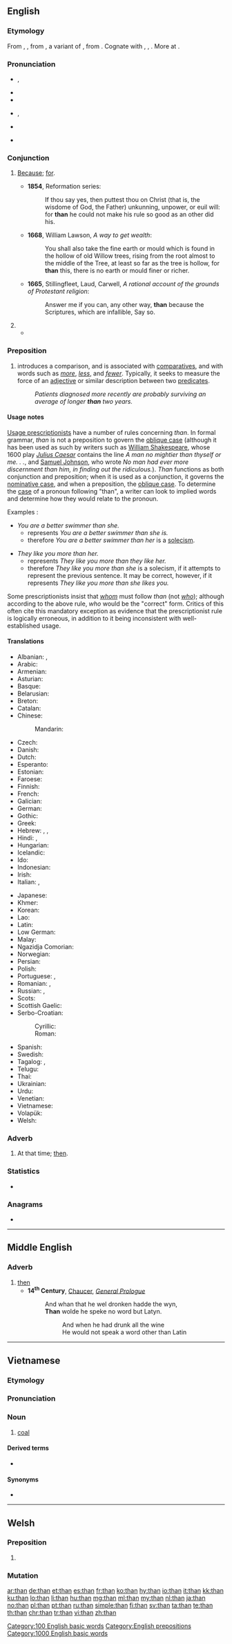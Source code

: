 {{also|thân}}
==English==
{{wikipedia}}

===Etymology===
From {{etyl|enm|en}} {{m|enm|than}}, {{m|enm|thanne}}, from {{etyl|ang|en}} {{m|ang|þanne}}, a variant of {{m|ang|þonne||then, since, because}}, from {{etyl|gem-pro|en}} {{m|gem-pro|*þana||at that, at that time, then}}. Cognate with {{etyl|nl|-}} {{m|nl|dan||than}}, {{etyl|de|-}} {{m|de|denn||than}}, {{etyl|de|-}} {{m|de|dann||then}}. More at {{m|en|then}}.

===Pronunciation===
* {{qualifier|stressed}} {{enPR|''th''ăn|''th''ĕn}}, {{IPA|/ðæn/|/ðɛn/|lang=en}}
* {{audio|En-us-than.ogg|Audio (US), stressed|lang=en}}
* {{rhymes|æn|ɛn|lang=en}}
* {{qualifier|unstressed}} {{enPR|''th''ən}}, {{IPA|/ðən/|/ðn̩/|lang=en}}
* {{audio|En-us-than-unstressed.ogg|Audio (US), unstressed|lang=en}}
* {{qualifier|unstressed or, for some speakers, stressed}} {{homophones|lang=en|then}}

===Conjunction===
{{en-con}}

# {{context|obsolete|outside|dialects|usually used with [[for]]|lang=en}} [[because|Because]]; [[for]].
#* '''1854''', Reformation series:
#*: If thou say yes, then puttest thou on Christ (that is, the wisdome of God, the Father) unkunning, unpower, or euil will: for '''than''' he could not make his rule so good as an other did his.
#* '''1668''', William Lawson, ''A way to get wealth'':
#*: You shall also take the fine earth or mould which is found in the hollow of old Willow trees, rising from the root almost to the middle of the Tree, at least so far as the tree is hollow, for '''than''' this, there is no earth or mould finer or richer.
#* '''1665''', Stillingfleet, Laud, Carwell, ''A rational account of the grounds of Protestant religion'':
#*: Answer me if you can, any other way, '''than''' because the Scriptures, which are infallible, Say so.
# {{non-gloss definition|Used in comparisons, to introduce the basis of comparison.}}
#* {{quote-magazine|date=2013-07-20|volume=408|issue=8845|magazine={{w|The Economist}}
|title=[http://www.economist.com/news/science-and-technology/http://www.economist.com/news/science-and-technology/21581980-latest-research-suggests-humans-are-not-warriors-their-genes-after-all-old Old soldiers?]
|passage=Whether modern, industrial man is less or more warlike '''than''' his hunter-gatherer ancestors is impossible to determine. The machine gun is so much more lethal '''than''' the bow and arrow that comparisons are meaningless.}}
#: {{usex|lang=en|she's taller '''than''' I am;&nbsp; she found his advice more witty '''than''' helpful;&nbsp; we have less work today '''than''' we had yesterday;&nbsp; it's bigger '''than''' I thought it was}}

===Preposition===
{{en-prep}}

# introduces a comparison, and is associated with [[comparative]]s, and with words such as ''[[more]]'', ''[[less]]'', and ''[[fewer]]''. Typically, it seeks to measure the force of an [[adjective]] or similar description between two [[predicate]]s.
#: ''Patients diagnosed more recently are probably surviving an average of longer '''than''' two years.''

====Usage notes====
[[w:Prescription (linguistics)|Usage prescriptionists]] have a number of rules concerning ''than''. In formal grammar, ''than'' is not a preposition to govern the [[oblique case]] (although it has been used as such by writers such as [[w:William Shakespeare|William Shakespeare]], whose 1600 play ''[[w:Julius Caesar (play)|Julius Caesar]]'' contains the line ''A man no mightier than thyself or me. . .'', and [[w:Samuel Johnson|Samuel Johnson]], who wrote ''No man had ever more discernment than him, in finding out the ridiculous.''). ''Than'' functions as both conjunction and preposition; when it is used as a conjunction, it governs the [[nominative case]], and when a preposition, the [[oblique case]]. To determine the [[case]] of a pronoun following "than", a writer can look to implied words and determine how they would relate to the pronoun.

Examples :

* ''You are a better swimmer than she.''
** represents ''You are a better swimmer than she is.''
** therefore ''You are a better swimmer than her'' is a [[solecism]].

* ''They like you more than her.''
** represents ''They like you more than they like her.''
** therefore ''They like you more than she'' is a solecism, if it attempts to represent the previous sentence. It may be correct, however, if it represents ''They like you more than she likes you.''

Some prescriptionists insist that ''[[whom]]'' must follow ''than'' (not ''[[who]]''); although according to the above rule, ''who'' would be the "correct" form. Critics of this often cite this mandatory exception as evidence that the prescriptionist rule is logically erroneous, in addition to it being inconsistent with well-established usage.

====Translations====
{{trans-top|Introduces a comparison}}
* Albanian: {{t|sq|se}}, {{t|sq|sesa}}
* Arabic: {{t+|ar|من|tr=min}}
* Armenian: {{t+|hy|քան}}
* Asturian: {{t|ast|que}}
* Basque: {{t|eu|baino}}
* Belarusian: {{t|be|чым}}
* Breton: {{t+|br|eget}}
* Catalan: {{t+|ca|que}}
* Chinese:
*: Mandarin: {{t+|cmn|比|tr=bǐ|sc=Hani}}
* Czech: {{t+|cs|než}}
* Danish: {{t+|da|end}}
* Dutch: {{t+|nl|dan}}
* Esperanto: {{t|eo|ol}}
* Estonian: {{t+|et|kui}}
* Faroese: {{t|fo|enn}}
* Finnish: {{t+|fi|kuin}}
* French: {{t+|fr|que}}
* Galician: {{t+|gl|ca}}
* German: {{t+|de|als}}
* Gothic: {{t|got|𐌸𐌰𐌿}}
* Greek: {{t+|el|από|sc=Grek}}
* Hebrew: {{t|he|מ־|tr=mi-}}, {{t|he|ממה ש־|tr=mimá she-}}, {{t|he|מאשר|tr=masher}}
* Hindi: {{t|hi|की अपेक्षा|tr=kī apekṣā}}, {{t|hi|से|tr=... se|alt=... से|sc=Deva}}
* Hungarian: {{t+|hu|mint}}
* Icelandic: {{t+|is|en}}
* Ido: {{t+|io|kam}}
* Indonesian: {{t+|id|daripada}}
* Irish: {{t|ga|ná}}
* Italian: {{t+|it|di}}, {{t+|it|che}}
{{trans-mid}}
* Japanese: {{qualifier|...}} {{t|ja|より|tr=yori}}
* Khmer: {{t+|km|ជាង|tr=cieŋ|sc=Khmr}}
* Korean: {{t+|ko|보다|alt=...보다|tr=...boda|sc=Hang}}
* Lao: {{t-needed|lo}}
* Latin: {{t+|la|quam}}
* Low German: {{t|nds|denn}}
* Malay: {{t|ms|daripada}}
* Ngazidja Comorian: {{t|zdj|na}}
* Norwegian: {{t+|no|enn}}
* Persian: {{t+|fa|از|tr=az|sc=fa-Arab}}
* Polish: {{t+|pl|niż}}
* Portuguese: {{t+|pt|que}}, {{t|pt|do que}}
* Romanian: {{t+|ro|ca}}, {{t+|ro|decât}}
* Russian: {{t+|ru|чем}}, {{t+|ru|не́жели}}
* Scots: {{t|sco|nor}}
* Scottish Gaelic: {{t|gd|na}}
* Serbo-Croatian:
*: Cyrillic: {{t|sh|него}}
*: Roman: {{t|sh|nego}}
* Spanish: {{t+|es|que}}
* Swedish: {{t+|sv|än}}
* Tagalog: {{t|tl|kaysa}}, {{t+|tl|sa}}
* Telugu: {{t+|te|కంటె}}
* Thai: {{t+|th|กว่า|tr=gwàa}}
* Ukrainian: {{t|uk|ніж}}
* Urdu: {{t|ur|سے|tr=... se|alt=... سے|sc=ur-Arab}}
* Venetian: {{t+|vec|de}}
* Vietnamese: {{t+|vi|hơn}}
* Volapük: {{t+|vo|ka}}
* Welsh: {{t|cy|na}}
{{trans-bottom}}

===Adverb===
{{en-adv|-}}

# {{context|now|chiefly|dialectal|lang=en}} At that time; [[then]].

===Statistics===
* {{rank|has|could|our|64|than|some|other|very}}

===Anagrams===
* {{l|en|ha'nt}}

[[Category:100 English basic words]]
[[Category:English prepositions]]
[[Category:1000 English basic words]]

----

==Middle English==

===Adverb===
{{head|enm|adverb}}

# [[then]]
#* '''14<sup>th</sup> Century''', [[w:Geoffrey Chaucer|Chaucer]], ''[[s:The Canterbury Tales/General Prologue|General Prologue]]''
#*: And whan that he wel dronken hadde the wyn,<br>'''Than''' wolde he speke no word but Latyn.
#*:: And when he had drunk all the wine<br>He would not speak a word other than Latin

----

==Vietnamese==

===Etymology===
{{vi-etym-sino|炭|coal}}

===Pronunciation===
{{vi-pron}}

===Noun===
{{vi-noun}}

# [[coal]]

====Derived terms====
* {{l|vi|than đá}}

====Synonyms====
* {{l|vi|than đá}}

{{attention|vi}}

----

==Welsh==

===Preposition===
{{head|cy|mutated preposition}}

# {{aspirate mutation of|tan|lang=cy}}

===Mutation===
{{cy-mut-t|an}}

[[ar:than]]
[[de:than]]
[[et:than]]
[[es:than]]
[[fr:than]]
[[ko:than]]
[[hy:than]]
[[io:than]]
[[it:than]]
[[kk:than]]
[[ku:than]]
[[lo:than]]
[[li:than]]
[[hu:than]]
[[mg:than]]
[[ml:than]]
[[my:than]]
[[nl:than]]
[[ja:than]]
[[no:than]]
[[pl:than]]
[[pt:than]]
[[ru:than]]
[[simple:than]]
[[fi:than]]
[[sv:than]]
[[ta:than]]
[[te:than]]
[[th:than]]
[[chr:than]]
[[tr:than]]
[[vi:than]]
[[zh:than]]